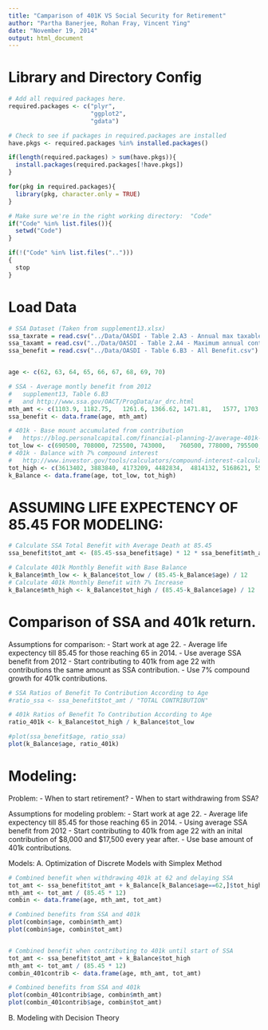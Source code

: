```yaml
---
title: "Camparison of 401K VS Social Security for Retirement"
author: "Partha Banerjee, Rohan Fray, Vincent Ying"
date: "November 19, 2014"
output: html_document
---
```



  
# Library and Directory Config
```r
# Add all required packages here. 
required.packages <- c("plyr", 
                       "ggplot2",
                       "gdata")

# Check to see if packages in required.packages are installed
have.pkgs <- required.packages %in% installed.packages()

if(length(required.packages) > sum(have.pkgs)){
  install.packages(required.packages[!have.pkgs])
}

for(pkg in required.packages){
  library(pkg, character.only = TRUE)
}

# Make sure we're in the right working directory:  "Code"
if("Code" %in% list.files()){
  setwd("Code")
}

if(!("Code" %in% list.files("..")))
{
  stop
}
```

# Load Data

```r
# SSA Dataset (Taken from supplement13.xlsx)
ssa_taxrate = read.csv("../Data/OASDI - Table 2.A3 - Annual max taxable earnings and contribution rates.csv")
ssa_taxamt = read.csv("../Data/OASDI - Table 2.A4 - Maximum annual contribution.csv")
ssa_benefit = read.csv("../Data/OASDI - Table 6.B3 - All Benefit.csv")


age <- c(62, 63, 64, 65, 66, 67, 68, 69, 70)

# SSA - Average montly benefit from 2012
#   supplement13, Table 6.B3 
#   and http://www.ssa.gov/OACT/ProgData/ar_drc.html
mth_amt <- c(1103.9, 1182.75,	1261.6,	1366.62, 1471.81,	1577, 1703.16, 1829.32, 1955.48)
ssa_benefit <- data.frame(age, mth_amt)

# 401k - Base mount accumulated from contribution
#   https://blog.personalcapital.com/financial-planning-2/average-401k-balance-age/
tot_low <- c(690500, 708000, 725500, 743000,	760500, 778000, 795500, 813000, 830500)
# 401k - Balance with 7% compound interest
#   http://www.investor.gov/tools/calculators/compound-interest-calculator
tot_high <- c(3613402, 3883840, 4173209, 4482834,  4814132, 5168621, 5547925, 5953779, 6388044)
k_Balance <- data.frame(age, tot_low, tot_high)
```

# ASSUMING LIFE EXPECTENCY OF 85.45 FOR MODELING:

```r
# Calculate SSA Total Benefit with Average Death at 85.45
ssa_benefit$tot_amt <- (85.45-ssa_benefit$age) * 12 * ssa_benefit$mth_amt

# Calculate 401k Monthly Benefit with Base Balance
k_Balance$mth_low <- k_Balance$tot_low / (85.45-k_Balance$age) / 12
# Calculate 401k Monthly Benefit with 7% Increase
k_Balance$mth_high <- k_Balance$tot_high / (85.45-k_Balance$age) / 12
```

# Comparison of SSA and 401k return.

Assumptions for comparison:
- Start work at age 22.
- Average life expectency till 85.45 for those reaching 65 in 2014.
- Use average SSA benefit from 2012
- Start contributing to 401k from age 22 with contributions the same amount as SSA contribution.
- Use 7% compound growth for 401k contributions.


```r
# SSA Ratios of Benefit To Contribution According to Age
#ratio_ssa <- ssa_benefit$tot_amt / "TOTAL CONTRIBUTION"

# 401k Ratios of Benefit To Contribution According to Age
ratio_401k <- k_Balance$tot_high / k_Balance$tot_low

#plot(ssa_benefit$age, ratio_ssa)
plot(k_Balance$age, ratio_401k)
```

# Modeling:
Problem:
- When to start retirement?
- When to start withdrawing from SSA?


Assumptions for modeling problem:
- Start work at age 22.
- Average life expectency till 85.45 for those reaching 65 in 2014.
- Using average SSA benefit from 2012
- Start contributing to 401k from age 22 with an inital contribution of $8,000 and $17,500 every year after.
- Use base amount of 401k contributions.


Models:
A. Optimization of Discrete Models with Simplex Method
```r
# Combined benefit when withdrawing 401k at 62 and delaying SSA
tot_amt <- ssa_benefit$tot_amt + k_Balance[k_Balance$age==62,]$tot_high
mth_amt <- tot_amt / (85.45 * 12)
combin <- data.frame(age, mth_amt, tot_amt)

# Combined benefits from SSA and 401k
plot(combin$age, combin$mth_amt)
plot(combin$age, combin$tot_amt)


# Combined benefit when contributing to 401k until start of SSA
tot_amt <- ssa_benefit$tot_amt + k_Balance$tot_high
mth_amt <- tot_amt / (85.45 * 12)
combin_401contrib <- data.frame(age, mth_amt, tot_amt)

# Combined benefits from SSA and 401k
plot(combin_401contrib$age, combin$mth_amt)
plot(combin_401contrib$age, combin$tot_amt)
```

B. Modeling with Decision Theory
```r


```